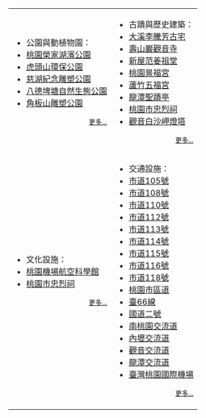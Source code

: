 {| style="background-color: transparent;" width="100%"
|-
| valign="top" |
*公園與動植物園：
*[[桃園榮家湖濱公園|桃園榮家湖濱公園]]
*[[虎頭山環保公園|虎頭山環保公園]]
*[[慈湖紀念雕塑公園|慈湖紀念雕塑公園]]
*[[八德埤塘自然生態公園|八德埤塘自然生態公園]]
*[[角板山雕塑公園|角板山雕塑公園]]

<div style="font-size:80%; text-align:right;">[[:Category:桃園市公園|更多...]]</div>
| valign="top" |
*古蹟與歷史建築：
*[[李騰芳古宅|大溪李騰芳古宅]]
*[[壽山巖觀音寺|壽山巖觀音寺]]
*[[新屋范姜祖堂|新屋范姜祖堂]]
*[[桃園景福宮|桃園景福宮]]
*[[蘆竹五福宮|蘆竹五福宮]]
*[[龍潭聖蹟亭|龍潭聖蹟亭]]
*[[桃園市忠烈祠|桃園市忠烈祠]]
*[[白沙岬燈塔|觀音白沙岬燈塔]]

<div style="font-size:80%; text-align:right;">[[桃園市文化資產列表|更多...]]</div>
|-
| valign="top" |
*文化設施：
*[[桃園機場航空科學館|桃園機場航空科學館]]
*[[桃園市忠烈祠|桃園市忠烈祠]]

<div style="font-size:80%; text-align:right;">[[:Category:桃園市博物館|更多...]]</div>
| valign="top" |
*交通設施：
*[[市道105號|市道105號]]
*[[市道108號|市道108號]]
*[[市道110號|市道110號]]
*[[市道112號|市道112號]]
*[[市道113號|市道113號]]
*[[市道114號|市道114號]]
*[[市道115號|市道115號]]
*[[市道116號|市道116號]]
*[[市道118號|市道118號]]
*[[桃園市區道|桃園市區道]]
*[[台66線|臺66線]] 
*[[國道二號_(中華民國)|國道二號]]
*[[南桃園交流道|南桃園交流道]]
*[[內壢交流道|內壢交流道]]
*[[觀音交流道|觀音交流道]]
*[[龍潭交流道|龍潭交流道]]
*[[臺灣桃園國際機場|臺灣桃園國際機場]]

<div style="font-size:80%; text-align:right;">[[:Category:桃園市道路|更多...]]</div>
|-

|}